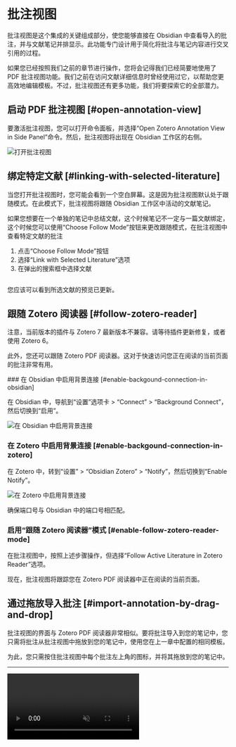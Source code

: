 
# 批注视图

批注视图是这个集成的关键组成部分，使您能够直接在 Obsidian 中查看导入的批注，并与文献笔记并排显示。此功能专门设计用于简化将批注与笔记内容进行交叉引用的过程。

如果您已经按照我们之前的章节进行操作，您将会记得我们已经简要地使用了 PDF 批注视图功能。我们之前在访问文献详细信息时曾经使用过它，以帮助您更高效地编辑模板。不过，批注视图还有更多功能，我们将要探索它的全部潜力。

## 启动 PDF 批注视图 [#open-annotation-view]

要激活批注视图，您可以打开命令面板，并选择“Open Zotero Annotation View in Side Panel”命令。然后，批注视图将出现在 Obsidian 工作区的右侧。

![打开批注视图](/img/open-annotation-view.png)

## 绑定特定文献 [#linking-with-selected-literature]

当您打开批注视图时，您可能会看到一个空白屏幕。这是因为批注视图默认处于跟随模式。在此模式下，批注视图将跟随 Obsidian 工作区中活动的文献笔记。

如果您想要在一个单独的笔记中总结文献，这个时候笔记不一定与一篇文献绑定，这个时候您可以使用“Choose Follow Mode”按钮来更改跟随模式，在批注视图中查看特定文献的批注

1. 点击“Choose Follow Mode”按钮
2. 选择“Link with Selected Literature”选项
3. 在弹出的搜索框中选择文献

<Image
  src="/img/annot-view-pick-literature.png"
  alt="在批注视图中选择文献"
  width="500"
  height="0"
/>

您应该可以看到所选文献的预览已更新。

## 跟随 Zotero 阅读器 [#follow-zotero-reader]

<Callout info="warning">

注意，当前版本的插件与 Zotero 7 最新版本不兼容。请等待插件更新修复，或者使用 Zotero 6。

</Callout>

此外，您还可以跟随 Zotero PDF 阅读器。这对于快速访问您正在阅读的当前页面的批注非常有用。

<Steps>
### 在 Obsidian 中启用背景连接 [#enable-backgound-connection-in-obsidian]

在 Obsidian 中，导航到“设置”选项卡 > “Connect” > “Background Connect”，然后切换到“启用”。

![在 Obsidian 中启用背景连接](/img/connect-cfg-obsidian.png)

### 在 Zotero 中启用背景连接 [#enable-backgound-connection-in-zotero]

在 Zotero 中，转到“设置” > “Obsidian Zotero” > “Notify”，然后切换到“Enable Notify”。

![在 Zotero 中启用背景连接](/img/bg-connect-zotero.png)

确保端口号与 Obsidian 中的端口号相匹配。

### 启用“跟随 Zotero 阅读器”模式 [#enable-follow-zotero-reader-mode]

在批注视图中，按照上述步骤操作，但选择“Follow Active Literature in Zotero Reader”选项。

现在，批注视图将跟踪您在 Zotero PDF 阅读器中正在阅读的当前页面。

</Steps>

## 通过拖放导入批注 [#import-annotation-by-drag-and-drop]

批注视图的界面与 Zotero PDF 阅读器非常相似。要将批注导入到您的笔记中，您只需将批注从批注视图中拖放到您的笔记中，使用您在上一章中配置的相同模板。

为此，您只需按住批注视图中每个批注左上角的图标，并将其拖放到您的笔记中。

---

<video autoPlay loop muted playsInline>
  <source src="/img/annot-view-dnd.mp4" type="video/mp4" />
  <Image
    src="/img/annot-view-dnd.gif"
    alt="批注视图拖放"
    width="1080"
    height="0"
  />
</video>